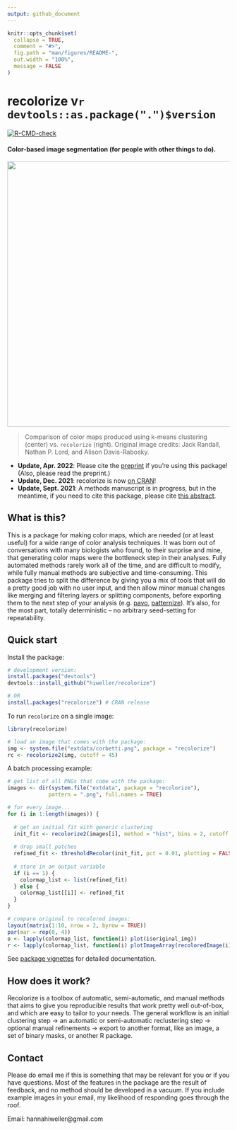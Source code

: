 ```yaml
---
output: github_document
---
```


<!-- README.md is generated from README.Rmd. Please edit that file -->

```r
knitr::opts_chunk$set(
  collapse = TRUE,
  comment = "#>",
  fig.path = "man/figures/README-",
  out.width = "100%",
  message = FALSE
)
```

# recolorize v`r devtools::as.package(".")$version`

<!-- badges: start -->
[![R-CMD-check](https://github.com/hiweller/recolorize/actions/workflows/R-CMD-check.yaml/badge.svg)](https://github.com/hiweller/recolorize/actions/workflows/R-CMD-check.yaml)
<!-- badges: end -->

#### Color-based image segmentation (for people with other things to do).

<img src="man/figures/kmeans_vs_recolorize.svg" align="center" width="600" >

> Comparison of color maps produced using k-means clustering (center) vs. `recolorize` (right). Original image credits: Jack Randall, Nathan P. Lord, and Alison Davis-Rabosky. 

* **Update, Apr. 2022**: Please cite the [preprint](https://www.biorxiv.org/content/10.1101/2022.04.03.486906v1) if you're using this package! (Also, please read the preprint.)
* **Update, Dec. 2021**: recolorize is now [on CRAN](https://cran.r-project.org/web/packages/recolorize/index.html)!
* **Update, Sept. 2021**: A methods manuscript is in progress, but in the meantime, if you need to cite this package, please cite [this abstract](https://scholar.google.com/scholar?cluster=7568048124372269297&hl=en&oi=scholarr).

## What is this?

This is a package for making color maps, which are needed (or at least useful) for a wide range of color analysis techniques. It was born out of conversations with many biologists who found, to their surprise and mine, that generating color maps were the bottleneck step in their analyses. Fully automated methods rarely work all of the time, and are difficult to modify, while fully manual methods are subjective and time-consuming. This package tries to split the difference by giving you a mix of tools that will do a pretty good job with no user input, and then allow minor manual changes like merging and filtering layers or splitting components, before exporting them to the next step of your analysis (e.g. [pavo](https://cran.r-project.org/package=pavo), [patternize](https://cran.r-project.org/package=patternize)). It's also, for the most part, totally deterministic – no arbitrary seed-setting for repeatability.

## Quick start

Install the package:

```r
# development version:
install.packages("devtools")
devtools::install_github("hiweller/recolorize")

# OR 
install.packages("recolorize") # CRAN release
```

To run `recolorize` on a single image:

```r
library(recolorize)

# load an image that comes with the package:
img <- system.file("extdata/corbetti.png", package = "recolorize")
rc <- recolorize2(img, cutoff = 45)
```

A batch processing example:

```r
# get list of all PNGs that come with the package:
images <- dir(system.file("extdata", package = "recolorize"),
             pattern = ".png", full.names = TRUE)

# for every image...
for (i in 1:length(images)) {
  
  # get an initial fit with generic clustering
  init_fit <- recolorize2(images[i], method = "hist", bins = 2, cutoff = 25, plotting = FALSE)
  
  # drop small patches
  refined_fit <- thresholdRecolor(init_fit, pct = 0.01, plotting = FALSE)
  
  # store in an output variable
  if (i == 1) {
    colormap_list <- list(refined_fit)
  } else {
    colormap_list[[i]] <- refined_fit
  }
}

# compare original to recolored images:
layout(matrix(1:10, nrow = 2, byrow = TRUE))
par(mar = rep(0, 4))
o <- lapply(colormap_list, function(i) plot(i$original_img))
r <- lapply(colormap_list, function(i) plotImageArray(recoloredImage(i)))
```

See [package vignettes](https://cran.r-project.org/web/packages/recolorize/vignettes/Introduction.html) for detailed documentation.

## How does it work?

Recolorize is a toolbox of automatic, semi-automatic, and manual methods that aims to give you reproducible results that work pretty well out-of-box, and which are easy to tailor to your needs. The general workflow is an initial clustering step -> an automatic or semi-automatic reclustering step -> optional manual refinements -> export to another format, like an image, a set of binary masks, or another R package.

## Contact

Please do email me if this is something that may be relevant for you or if you have questions. Most of the features in the package are the result of feedback, and no method should be developed in a vacuum. If you include example images in your email, my likelihood of responding goes through the roof.

Email: hannahiweller@gmail.com
